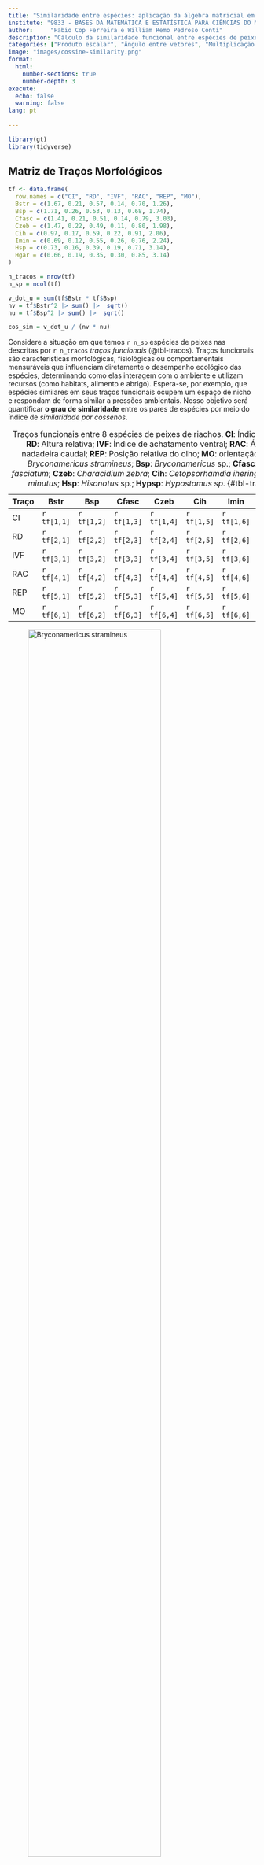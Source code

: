 ```yaml
---
title: "Similaridade entre espécies: aplicação da álgebra matricial em Ecologia Funcional"
institute: "9833 - BASES DA MATEMÁTICA E ESTATÍSTICA PARA CIÊNCIAS DO MAR"
author: 	"Fabio Cop Ferreira e William Remo Pedroso Conti"
description: "Cálculo da similaridade funcional entre espécies de peixes usando álgebra matricial."
categories: ["Produto escalar", "Ângulo entre vetores", "Multiplicação matricial", "Matriz transposta", "Matriz simétrica"]
image: "images/cossine-similarity.png"
format: 
  html:
    number-sections: true
    number-depth: 3
execute:
  echo: false
  warning: false
lang: pt
    
---
```


```r
library(gt)
library(tidyverse)
```

## Matriz de Traços Morfológicos

```r
tf <- data.frame(
  row.names = c("CI", "RD", "IVF", "RAC", "REP", "MO"),
  Bstr = c(1.67, 0.21, 0.57, 0.14, 0.70, 1.26),
  Bsp = c(1.71, 0.26, 0.53, 0.13, 0.68, 1.74),
  Cfasc = c(1.41, 0.21, 0.51, 0.14, 0.79, 3.03),
  Czeb = c(1.47, 0.22, 0.49, 0.11, 0.80, 1.98),
  Cih = c(0.97, 0.17, 0.59, 0.22, 0.91, 2.06),
  Imin = c(0.69, 0.12, 0.55, 0.26, 0.76, 2.24),
  Hsp = c(0.73, 0.16, 0.39, 0.19, 0.71, 3.14),
  Hgar = c(0.66, 0.19, 0.35, 0.30, 0.85, 3.14)
)

n_tracos = nrow(tf)
n_sp = ncol(tf)

v_dot_u = sum(tf$Bstr * tf$Bsp)
nv = tf$Bstr^2 |> sum() |>  sqrt()
nu = tf$Bsp^2 |> sum() |>  sqrt()

cos_sim = v_dot_u / (nv * nu)

```

Considere a situação em que temos `r n_sp` espécies de peixes nas descritas por `r n_tracos` *traços funcionais* (@tbl-tracos). Traços funcionais são características morfológicas, fisiológicas ou comportamentais mensuráveis que influenciam diretamente o desempenho ecológico das espécies, determinando como elas interagem com o ambiente e utilizam recursos (como habitats, alimento e abrigo). Espera-se, por exemplo, que espécies similares em seus traços funcionais ocupem um espaço de nicho e respondam de forma similar a pressões ambientais. Nosso objetivo será quantificar **o grau de similaridade** entre os pares de espécies por meio do índice de *similaridade por cossenos*.

| Traço | Bstr      | Bsp       | Cfasc     | Czeb      | Cih       | Imin      | Hsp       | Hypsp      |
|-------|-----------|-----------|-----------|-----------|-----------|-----------|-----------|-----------|
| CI    | `r tf[1,1]` | `r tf[1,2]` | `r tf[1,3]` | `r tf[1,4]` | `r tf[1,5]` | `r tf[1,6]` | `r tf[1,7]` | `r tf[1,8]` |
| RD    | `r tf[2,1]` | `r tf[2,2]` | `r tf[2,3]` | `r tf[2,4]` | `r tf[2,5]` | `r tf[2,6]` | `r tf[2,7]` | `r tf[2,8]` |
| IVF   | `r tf[3,1]` | `r tf[3,2]` | `r tf[3,3]` | `r tf[3,4]` | `r tf[3,5]` | `r tf[3,6]` | `r tf[3,7]` | `r tf[3,8]` |
| RAC   | `r tf[4,1]` | `r tf[4,2]` | `r tf[4,3]` | `r tf[4,4]` | `r tf[4,5]` | `r tf[4,6]` | `r tf[4,7]` | `r tf[4,8]` |
| REP   | `r tf[5,1]` | `r tf[5,2]` | `r tf[5,3]` | `r tf[5,4]` | `r tf[5,5]` | `r tf[5,6]` | `r tf[5,7]` | `r tf[5,8]` |
| MO    | `r tf[6,1]` | `r tf[6,2]` | `r tf[6,3]` | `r tf[6,4]` | `r tf[6,5]` | `r tf[6,6]` | `r tf[6,7]` | `r tf[6,8]` |

: Traços funcionais entre 8 espécies de peixes de riachos. **CI**: Índice de compressão; **RD**: Altura relativa; **IVF**: Índice de achatamento ventral; **RAC**: Área relativa da nadadeira caudal; **REP**: Posição relativa do olho; **MO**: orientação da boca. **Bstr**: *Bryconamericus stramineus*; **Bsp**: *Bryconamericus* sp.; **Cfasc**: *Characidium fasciatum*; **Czeb**: *Characidium zebra*; **Cih**: *Cetopsorhamdia iheringi*; **Imin**: *Imparfinis minutus*; **Hsp**: *Hisonotus* sp.; **Hypsp**: *Hypostomus sp*. {#tbl-tracos .striped}

::: {#fig-peixes layout-ncol=2 layout-nrow=4 fig-cap="Espécies da @tbl-tracos."}

![Bryconamericus stramineus](images/Bryconamericus-stramineus.png){width=80%}

![Bryconamericus sp](images/Bryconamericus.png){width=80%}

![Characidium fasciatum](images/Characidium-fasciatum.jpg){width=80%}

![Characidium zebra](images/Characidium-zebra.jpg){width=80%}

![Cetopsorhamdia iheringi](images/Cetopsorhamdia-iheringi.jpg){width=80%}

![Imparfinis minutus](images/Imparfinis-minutus.jpg){width=80%}

![Hisonotus sp](images/Hisonotus.jpg){width=80%}

![Hypostomus sp](images/Hypostomus.png){width=80%}

:::

Cada espécie está representada em uma coluna, e as linhas correspondem às medidas morfológicas que podem ser associadas aos traços funcionais das espécies. Em notação matricial, podemos representar a @tbl-tracos como:

$$\mathbf{T} = 
\begin{bmatrix}
`r tf[1,1]` & `r tf[1,2]` & \dots & `r tf[1,8]`\\
`r tf[2,1]` & `r tf[2,2]` & \dots & `r tf[2,8]`\\
\vdots & \vdots & \ddots & \vdots\\
`r tf[6,1]` & `r tf[6,2]` & \dots & `r tf[6,8]`
\end{bmatrix}
$$

## Calculando Similaridade por cossenos

Cada espécie na @tbl-tracos pode ser vista como um *vetor* $\vec{v}$ ou $\vec{u}$ com `r n_tracos` entradas, uma para cada traço funcional. Assim, o cosseno do ângulo $\theta$ entre os vetores pode ser calculado por:

$$\cos(\theta) = \frac{\vec{v} \cdot \vec{u}}{\|\vec{v}\| \|\vec{u}\|}
$$ {#eq-cos-angulo}

Onde:

- $\vec{v} \cdot \vec{u}$ é o **produto escalar** entre os vetores $\vec{v}$ e $\vec{u}$.
- $\|\vec{v}\|$ e $\|\vec{u}\|$ são as **normas** (comprimentos) dos vetores.
- $\theta$ é o ângulo entre os vetores no espaço multidimensional de `r n_tracos` dimensões.

O valor do $\cos(\theta)$ funciona como um *índice de similaridade* cuja interpretação ecológica é direta:

- **$\cos(\theta) \approx 1$** (ângulo próximo a 0°), indica espécies com alta similaridade funcional, compartilhando estratégias ecológicas semelhantes;
- **$\cos(\theta) \approx 0$** (ângulo próximo a 90°) revela espécies ecologicamente distintas, com traços funcionais divergentes.

---

## Exemplo Prático: Similaridade entre *Bstr* e *Bsp*

1. **Vetores das espécies**:

$$
\vec{v}_{\text{Bstr}} = \begin{bmatrix}
`r tf[1,1]` \\ `r tf[2,1]` \\ `r tf[3,1]` \\ `r tf[4,1]` \\ `r tf[5,1]` \\ `r tf[6,1]`
\end{bmatrix}, \quad
\vec{u}_{\text{Bsp}} = \begin{bmatrix}
`r tf[1,2]` \\ `r tf[2,2]` \\ `r tf[3,2]` \\ `r tf[4,2]` \\ `r tf[5,2]` \\ `r tf[6,2]`
\end{bmatrix}
$$

2. **Produto Escalar**:

$$\vec{v} \cdot \vec{u} = (`r tf[1,1]` \times `r tf[1,2]`) + (`r tf[2,1]` \times `r tf[2,2]`) + \dots + (`r tf[6,1]` \times `r tf[6,2]`) = `r round(v_dot_u, 3)`$$

3. **Normas dos Vetores**:
$$\|\vec{v}\| = \sqrt{`r tf[1,1]`^2 + `r tf[2,1]`^2 + \dots + `r tf[6,1]`^2} \approx `r round(nv, 4)`$$
$$\|\vec{u}\| = \sqrt{`r tf[1,2]`^2 + `r tf[2,2]`^2 + \dots + `r tf[6,2]`^2} \approx `r round(nu, 4)`$$

4. **Cosseno do Ângulo**:
$$\cos(\theta) = \frac{`r round(v_dot_u, 3)`}{`r round(nv, 4)` \times `r round(nu, 4)`} \approx `r round(cos_sim,3)`$$

---

## Similaridade por Cossenos a partir de operações matriciais

```r
TR = as.matrix(tf)
E = t(TR) %*% TR

normas <- sqrt(diag(E))  # Vetor com normas de cada espécie
D = diag(1/normas)
C = D %*% E %*% D
colnames(C) = rownames(C) = colnames(T)

```

Os passos do item dois podem ser generalizados para todos os pares de espécies utilizando uma série de operações matriciais.

1. **Matriz de Produtos Escalares ($\mathbf{E}$)**:
$$\mathbf{E} = \mathbf{T}^\top \mathbf{T}$$

$$\mathbf{T^\top} = 
\begin{bmatrix}
`r tf[1,1]` & `r tf[2,1]` & \dots & `r tf[6,1]`\\
`r tf[1,2]` & `r tf[2,2]` & \dots & `r tf[6,2]`\\
\vdots & \vdots & \ddots & \vdots\\
`r tf[1,8]` & `r tf[2,8]` & \dots & `r tf[6,8]`
\end{bmatrix}, \quad
\mathbf{E} = 
\begin{bmatrix}
e_{11} & e_{12} & \dots & e_{18}\\
e_{21} & e_{22} & \dots & e_{28}\\
\vdots & \vdots & \ddots & \vdots\\
e_{81} & e_{82} & \dots & e_{88}
\end{bmatrix}
$$

<!-- ```{r}
#| label: tbl-tr
#| tbl-cap: Transposta da matriz T.
TR |> 
   t() |> 
   as.data.frame() |> 
   rownames_to_column("Espécie") |> 
   gt() |> 
  fmt_number(
    columns = where(is.numeric),
    decimals = 4                
  ) |> 
  tab_options(
    table.font.size = px(13),
    table.font.names = "Arial"
  )
``` -->

<!-- ```{r}
#| label: tbl-E
#| tbl-cap: Matriz $\mathbf{E}$ de produtos escalares.
#| eval: false
E |> 
   as.data.frame() |> 
   rownames_to_column("Espécie") |> 
   gt() |> 
  fmt_number(
    columns = where(is.numeric),
    decimals = 4                
  ) |> 
  tab_options(
    table.font.size = px(13),
    table.font.names = "Arial"
  )
``` -->

2. **Normas e Matriz $\mathbf{D}$**:

Norma dos vetores colunas da matriz $\mathbf{E}$:
$$\text{norma}_i = \sqrt{e_{ii}}$$

Matriz $\mathbf{D}$:
$$\mathbf{D} = 
\begin{bmatrix}
\frac{1}{\sqrt{e_{11}}} & 0 & \dots & 0\\
0 & \frac{1}{\sqrt{e_{22}}} & \dots & 0\\
\vdots & \vdots & \ddots & \vdots\\
0 & 0 & \dots & \frac{1}{\sqrt{e_{88}}}
\end{bmatrix}
$$

<!-- ```{r}
#| label: tbl-D
#| tbl-cap: Matriz diagonal $\mathbf{D}$.
#| eval: false
D |> 
   as.data.frame() |> 
   setNames(colnames(tf)) |> 
   mutate(Espécie = colnames(tf), .before = 1)  |> 
   gt() |> 
  fmt_number(
    columns = where(is.numeric),
    decimals = 4                
  ) |> 
  sub_values(
    columns = where(is.numeric),
    fn = function(x) x == 0,  # Identifica os valores 0
    replacement = "0"         # Formata como inteiro (sem decimais)
  ) |> 
  tab_options(
    table.font.size = px(13),
    table.font.names = "Arial"
  )
``` -->

3. **Matriz Final ($\mathbf{C}$)**:

$$\mathbf{C} = \mathbf{D} \mathbf{E} \mathbf{D}
$$ {#eq-similaridade_cossenos}

<!-- ```{r}
#| label: tbl-C
#| tbl-cap: Matriz $\mathbf{C}$ de Similaridade por cossenos entre os pares de espécies.
#| eval: false
C |> 
  as.data.frame() |> 
  setNames(colnames(tf)) |> 
  mutate(Espécie = colnames(tf), .before = 1) |> 
  gt() |> 
  fmt_number(
    columns = where(is.numeric),
    decimals = 4
  ) |> 
  data_color(
    columns = where(is.numeric),
    fn = scales::col_bin(
      # palette = c("red", "orange", "yellow", "lightgreen", "green", "blue", 'black'),
      palette = c("salmon3", "orangered3",  "rosybrown4", "orchid4", "skyblue2", "dodgerblue3", 'royalblue4'),
      domain = c(0.7, 1),
      bins = c(0.7, 0.75, 0.8, 0.85, 0.9, 0.95, 0.9999, 1.0001) 
    )
  ) |> 
  tab_options(
    table.font.size = px(13),
    table.font.names = "Arial"
  )
``` -->

---

## Roteiro: Matriz de Similaridade no Google Planilhas

1. Acesse [sheets.google.com](https://sheets.google.com).
2. Insira os dados da tabela $\mathbf{T}$ (@tbl-tracos). *Se necessário modifique o decimal de ponto (`.`) para vírgula (`,`)*.
3. Calcule $\mathbf{T}^\top$.
   + Dica - utilize as fórmulas:  

      ```excel
      =TRANSPOR()
      ```

4. Calcule a matriz $\mathbf{E}$.
   + Dica - utilize as fórmulas: 

      ```excel
      =TRANSPOR()
      =MATRIZ.MULT()
      ```

5. Calcule as normas das colunas da matriz $\mathbf{E}$ e monte a matriz diagonal $\mathbf{D}$.
   + Dica: A matriz diagonal $\mathbf{D}$ terá as mesmas dimensões de $\mathbf{E}$, mas será preenchida com zeros exceto na diagonal principal. Nela, os valores serão $\frac{1}{\sqrt{e_{ii}}}$, onde $e_{ii}$ são os elementos da diagonal principal de $\mathbf{E}$.
6. Calcule a matriz $\mathbf{C}$ conforme a @eq-similaridade_cossenos.
   + Dica - utilize a fórmula:   

      ```excel
      =MATRIZ.MULT()
      ```

7. **Verificação**: calcule o cosseno de $\theta$ entre algumas espécies utilizando a @eq-cos-angulo e verifique se os resultados coincidem com os observados na $\mathbf{C}$.

8. **Verificação**: Observe a matriz para identificar pares de espécies mais similares entre si e avalie se o resultado faz sentido à luz das imagens da @fig-peixes.

